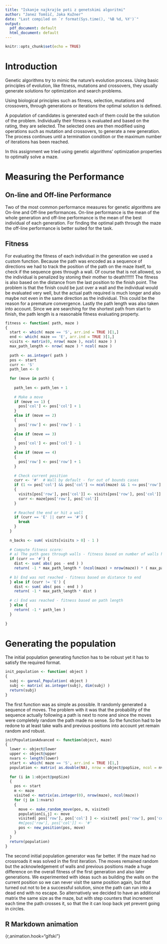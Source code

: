 ```yaml
---
title: "Iskanje najkrajše poti z genetskimi algoritmi"
author: "Janez Tomšič, Jaka Kužner"
date: "Last compiled on `r format(Sys.time(), '%B %d, %Y')`"
output:
  pdf_document: default
  html_document: default
---
```



```r
knitr::opts_chunk$set(echo = TRUE)
```
\newpage
# Introduction

Genetic algorithms try to mimic the nature's evolution process. Using basic principles of evolution, like fitness, mutations and crossovers, they usually generate solutions for optimization and search problems.

Using biological principles such as fitness, selection, mutations and crossovers, through generations or iterations the optimal solution is defined.

A population of candidates is generated each of them could be the solution of the problem. Individually their fitness is evaluated and based on the rating, they are selected. The selected ones are then modified using operations such as mutation and crossovers, to generate a new generation. The process continues until a termination condition or the maximum number of iterations has been reached.

In this assignment we tried using genetic algorithms' optimization properties to optimally solve a maze.

# Measuring the Performance
## On-line and Off-line Performance
Two of the most common performance measures for genetic algorithms are On-line and Off-line performances. On-line performance is the mean of the whole generation and off-line performance is the mean of the best individual of each generation.
For finding the optimal path through the maze the off-line performance is better suited for the task.

## Fitness
For evaluating the fitness of each individual in the generation we used a custom function. Because the path was encoded as a sequence of directions we had to track the position of the path on the maze itself, to check if the sequence goes through a wall. Of course that is not allowed, so the individual is penalized by stoning their mother to death!!!!!!! The fitness is also based on the distance from the last position to the finish point. The problem is that the finish could be just over a wall and the individual would be evaluated very well, but the actual path required is much longer and also maybe not even in the same direction as the individual. This could be the reason for a premature convergence. Lastly the path length was also taken into account. Since we are searching for the shortest path from start to finish, the path length is a reasonable fitness evaluating property.


```r

fitness <- function( path, maze )
{
  start <- which( maze == 'S', arr.ind = TRUE )[1,]
  end <- which( maze == 'E', arr.ind = TRUE )[1,]
  visits <- matrix(0, nrow( maze ), ncol( maze ) )
  max_path_length <- nrow( maze ) * ncol( maze )
  
  path <- as.integer( path )
  pos <- start
  curr <- 'S'
  path_len <- 0
  
  for (move in path) {
    
    path_len <- path_len + 1
    
    # Make a move
    if (move == 1) {
      pos['col'] <- pos['col'] + 1
    }
    else if (move == 2)
    {
      pos['row'] <- pos['row'] - 1
    }
    else if (move == 3)
    {
      pos['col'] <- pos['col'] - 1
    }
    else if (move == 4)
    {
      pos['row'] <- pos['row'] + 1
    }
    
    # Check current position
    curr <- '#'  # Wall by default - for out of bounds cases
    if (1 <= pos['col'] && pos['col'] <= ncol(maze) && 1 <= pos['row'] && pos['row'] <= nrow(maze))
    {
      visits[pos['row'], pos['col']] <- visits[pos['row'], pos['col']] + 1
      curr <- maze[pos['row'], pos['col']]
    }
    
    # Reached the end or hit a wall
    if (curr == 'E' || curr == '#') {
      break
    }
  }
  
  n_backs <- sum( visits[visits > 0] - 1 )
  
  # Compute fitness score:
  # a) The path goes through walls - fitness based on number of walls hit
  if (curr == '#') {
    dist <- sum( abs( pos - end ) )
    return( -1 * max_path_length * (ncol(maze) + nrow(maze)) * ( max_path_length ** 2 - path_len / (n_backs + 1)) )
    
  # b) End was not reached - fitness based on distance to end
  } else if (curr != 'E') {
    dist <- sum( abs( pos - end ) )
    return( -1 * max_path_length * dist )
  
  # c) End was reached - fitness based on path length
  } else {
    return( -1 * path_len )
  }
  
}
```
\newpage
# Generating the population

The initial population generating function has to be robust yet it has to satisfy the required format. 


```r
init_population <- function( object )
{
  subj <- gareal_Population( object )
  subj <- matrix( as.integer(subj), dim(subj) )
  return(subj)
}
```

The first function was as simple as possible. It randomly generated a sequence of moves. The problem with it was that the probability of the sequence actually following a path is next to none and since the moves were completely random the path made no sense. So the function had to be redone to at least take walls and previous positions into account yet remain random and robust.

```r
initPopulationAdvanced <- function(object, maze)
{
  lower <- object@lower
  upper <- object@upper
  nvars <- length(lower)
  start <- which( maze == 'S', arr.ind = TRUE )[1,]
  population <- matrix( as.double(NA), nrow = object@popSize, ncol = nvars )
  
  for (i in 1:object@popSize)
  {
    pos <- start
    m <- maze
    visited <- matrix(as.integer(0), nrow(maze), ncol(maze))
    for (j in 1:nvars)
    {
      move <- make_random_move(pos, m, visited)
      population[i,j] <- move
      visited[ pos['row'], pos['col'] ] <- visited[ pos['row'], pos['col'] ] + 1
      #m[pos['row'], pos['col']] <- '#'
      pos <- new_position(pos, move)
    }
  }
  return(population)
}
```

The second initial population generator was far better. If the maze had no crossroads it was solved in the first iteration. The moves remained random but the acknowledgement of walls and previous positions made a huge difference on the overall fitness of the first generation and also later generations. 
We experimented with ideas such as building the walls on the current position so we can never visit the same position again, but that turned out not to be a successful solution, since the path can run into a dead end with no escape. So alternatively we decided to have an additional matrix the same size as the maze, but with step counters that increment each time the path crosses it, so that the it can loop back yet prevent going in circles.


## R Markdown animation


{r,animation.hook="gifski"}


